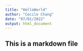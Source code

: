 ---
title: "HelloWorld"
author: "Cecile Chang"
date: "07/01/2022"
output: html_document
---

## This is a markdown file